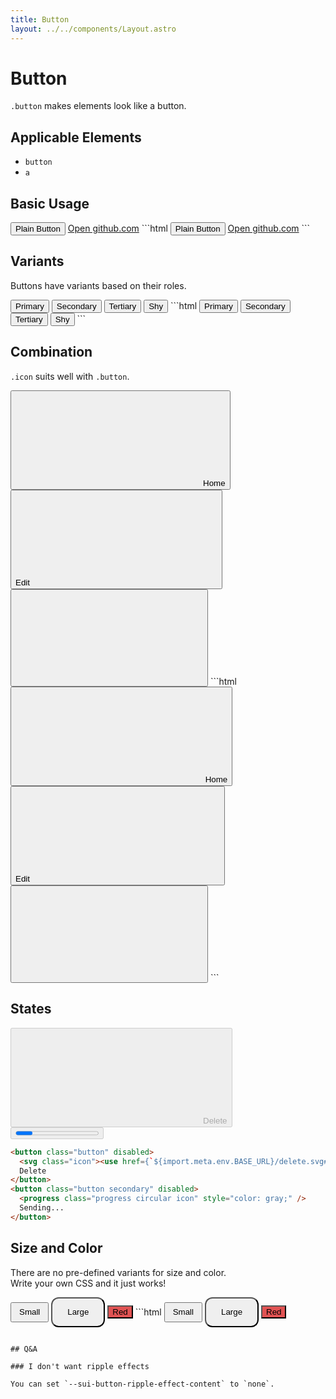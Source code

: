 ```yaml
---
title: Button
layout: ../../components/Layout.astro
---
```



# Button

`.button` makes elements look like a button.

## Applicable Elements

- `button`
- `a`

## Basic Usage

<SamplePane>
  <button class="button">Plain Button</button>
  <a class="button" href="https://github.com" target="_blank">Open github.com</a>
</SamplePane>
```html
<button class="button">Plain Button</button>
<a class="button" href="https://github.com" target="_blank">Open github.com</a>
```

## Variants

Buttons have variants based on their roles.

<SamplePane>
  <button class="button">Primary</button>
  <button class="button secondary">Secondary</button>
  <button class="button tertiary">Tertiary</button>
  <button class="button shy">Shy</button>
</SamplePane>
```html
<button class="button">Primary</button>
<button class="button secondary">Secondary</button>
<button class="button tertiary">Tertiary</button>
<button class="button shy">Shy</button>
```

## Combination

`.icon` suits well with `.button`.

<SamplePane>
  <button class="button"><svg class="icon"><use href={`${import.meta.env.BASE_URL}/home.svg#root`} /></svg>Home</button>
  <button class="button secondary">Edit<svg class="icon"><use href={`${import.meta.env.BASE_URL}/edit.svg#root`} /></svg></button>
  <button class="button tertiary"><svg class="icon"><use href={`${import.meta.env.BASE_URL}/copy.svg#root`} /></svg></button>
</SamplePane>
```html
<button class="button">
  <svg class="icon"><use href={`${import.meta.env.BASE_URL}/home.svg#root`} /></svg>
  Home
</button>
<button class="button secondary">
  Edit
  <svg class="icon"><use href={`${import.meta.env.BASE_URL}/edit.svg#root`} /></svg>
</button>
<button class="button tertiary">
  <svg class="icon"><use href={`${import.meta.env.BASE_URL}/copy.svg#root`} /></svg>
</button>
```

## States

<SamplePane>
  <button class="button" disabled><svg class="icon"><use href={`${import.meta.env.BASE_URL}/delete.svg#root`} /></svg>Delete</button>
  <button class="button secondary" disabled><progress class="progress circular icon" style="color: gray;" />Sending...</button>
</SamplePane>

```html
<button class="button" disabled>
  <svg class="icon"><use href={`${import.meta.env.BASE_URL}/delete.svg#root`} /></svg>
  Delete
</button>
<button class="button secondary" disabled>
  <progress class="progress circular icon" style="color: gray;" />
  Sending...
</button>
```

## Size and Color

There are no pre-defined variants for size and color.  
Write your own CSS and it just works!

<SamplePane>
  <button class="button my-small">Small</button>
  <button class="button my-large">Large</button>
  <button class="button my-destructive">Red</button>
</SamplePane>
```html
<button class="button my-small">Small</button>
<button class="button my-large">Large</button>
<button class="button my-destructive">Red</button>

<style>
  .button.my-small {
    height: 32px;
    padding: 0 12px;
  }
  .button.my-large {
    height: 48px;
    border-radius: 12px;
    padding: 0 24px;
  }
  .button.my-destructive {
    background-color: rgb(225 83 83);
  }
</style>
```

## Q&A

### I don't want ripple effects

You can set `--sui-button-ripple-effect-content` to `none`.
